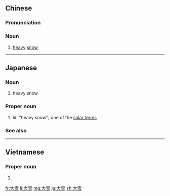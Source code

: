 ==Chinese==
{{zh-forms}}

===Pronunciation===
{{zh-pron
|m=dàxuě
|c=daai6 syut3
|h=pfs=thai-siet
|mn=tāi-soat/tōa-seh
|cat=n
}}

===Noun===
{{zh-noun}}

# [[heavy]] [[snow]]

----

==Japanese==
{{ja-kanjitab|おお|ゆき|yomi=k}}
{{ja-kanjitab|たい|せつ|yomi=o}}

===Noun===
{{ja-noun|おおゆき|たいせつ}}

# heavy snow

===Proper noun===
{{ja-pos|たいせつ|proper}}

# ''lit.'' "heavy snow"; one of the [[w:solar terms|solar terms]]

===See also===
{{list:solar terms/ja}}

----

==Vietnamese==
{{vi-hantutab}}

===Proper noun===
{{vi-hantu}}

# {{han tu form of|đại tuyết|''lit.'' "heavy snow"; one of the [[w:solar terms|solar terms]]}}

[[fr:大雪]]
[[li:大雪]]
[[mg:大雪]]
[[ja:大雪]]
[[zh:大雪]]
